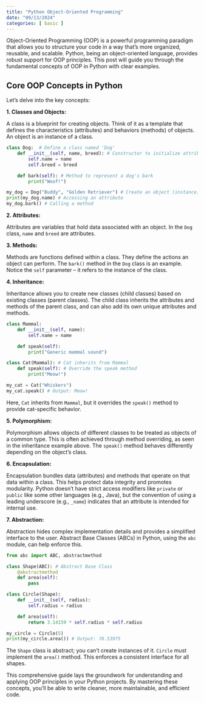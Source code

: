 ```yaml
---
title: "Python Object-Oriented Programming"
date: "09/13/2024"
categories: [ basic ]
---
```



Object-Oriented Programming (OOP) is a powerful programming paradigm that allows you to structure your code in a way that's more organized, reusable, and scalable.  Python, being an object-oriented language, provides robust support for OOP principles. This post will guide you through the fundamental concepts of OOP in Python with clear examples.


## Core OOP Concepts in Python

Let's delve into the key concepts:

**1. Classes and Objects:**

A class is a blueprint for creating objects.  Think of it as a template that defines the characteristics (attributes) and behaviors (methods) of objects. An object is an instance of a class.

```python
class Dog:  # Define a class named 'Dog'
    def __init__(self, name, breed): # Constructor to initialize attributes
        self.name = name
        self.breed = breed

    def bark(self): # Method to represent a dog's bark
        print("Woof!")

my_dog = Dog("Buddy", "Golden Retriever") # Create an object (instance) of the Dog class
print(my_dog.name) # Accessing an attribute
my_dog.bark() # Calling a method
```

**2. Attributes:**

Attributes are variables that hold data associated with an object. In the `Dog` class, `name` and `breed` are attributes.


**3. Methods:**

Methods are functions defined within a class. They define the actions an object can perform. The `bark()` method in the `Dog` class is an example.  Notice the `self` parameter – it refers to the instance of the class.


**4. Inheritance:**

Inheritance allows you to create new classes (child classes) based on existing classes (parent classes). The child class inherits the attributes and methods of the parent class, and can also add its own unique attributes and methods.

```python
class Mammal:
    def __init__(self, name):
        self.name = name

    def speak(self):
        print("Generic mammal sound")

class Cat(Mammal): # Cat inherits from Mammal
    def speak(self): # Override the speak method
        print("Meow!")

my_cat = Cat("Whiskers")
my_cat.speak() # Output: Meow!
```

Here, `Cat` inherits from `Mammal`, but it overrides the `speak()` method to provide cat-specific behavior.


**5. Polymorphism:**

Polymorphism allows objects of different classes to be treated as objects of a common type.  This is often achieved through method overriding, as seen in the inheritance example above.  The `speak()` method behaves differently depending on the object's class.


**6. Encapsulation:**

Encapsulation bundles data (attributes) and methods that operate on that data within a class.  This helps protect data integrity and promotes modularity.  Python doesn't have strict access modifiers like `private` or `public` like some other languages (e.g., Java), but the convention of using a leading underscore (e.g., `_name`) indicates that an attribute is intended for internal use.


**7. Abstraction:**

Abstraction hides complex implementation details and provides a simplified interface to the user.  Abstract Base Classes (ABCs) in Python, using the `abc` module, can help enforce this.


```python
from abc import ABC, abstractmethod

class Shape(ABC): # Abstract Base Class
    @abstractmethod
    def area(self):
        pass

class Circle(Shape):
    def __init__(self, radius):
        self.radius = radius

    def area(self):
        return 3.14159 * self.radius * self.radius

my_circle = Circle(5)
print(my_circle.area()) # Output: 78.53975
```

The `Shape` class is abstract; you can't create instances of it.  `Circle` must implement the `area()` method. This enforces a consistent interface for all shapes.


This comprehensive guide lays the groundwork for understanding and applying OOP principles in your Python projects.  By mastering these concepts, you’ll be able to write cleaner, more maintainable, and efficient code.

